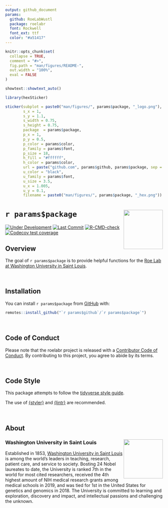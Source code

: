 ```yaml
---
output: github_document
params:
  github: RoeLabWustl
  package: roelabr
  font: Rockwell
  font_ext: ttf
  color: "#a51417"
---
```


<!-- README.md is generated from README.Rmd. Please edit that file -->

```r
knitr::opts_chunk$set(
  collapse = TRUE,
  comment = "#>",
  fig.path = "man/figures/README-",
  out.width = "100%",
  eval = FALSE
)
```

```r
showtext::showtext_auto()

library(hexSticker)

sticker(subplot = paste0("man/figures/", params$package, "_logo.png"),
        s_x = 1,
        s_y = 1.1,
        s_width = 0.75,
        s_height = 0.75,
        package  = params$package,
        p_x = 1,
        p_y = 0.5,
        p_color = params$color,
        p_family = params$font,
        p_size = 18,
        h_fill = "#ffffff",
        h_color = params$color,
        url = paste("github.com", params$github, params$package, sep = "/"),
        u_color = "black",
        u_family = params$font,
        u_size = 3.5,
        u_x = 1.005,
        u_y = 0.1,
        filename = paste0("man/figures/", params$package, "_hex.png"))
```

# `r params$package` <img src="man/figures/`r params$package`_hex.png" align="right" width="125px" />

<!-- badges: start -->
[![Under Development](https://img.shields.io/badge/status-under%20development-red.svg)](https://github.com/`r params$github`/`r params$package`)
[![Last Commit](https://img.shields.io/github/last-commit/`r params$github`/`r params$package`.svg)](https://github.com/`r params$github`/`r params$package`/commits/master)
[![R-CMD-check](https://github.com/RoeLabWustl/roelabr/workflows/R-CMD-check/badge.svg)](https://github.com/RoeLabWustl/roelabr/actions)
[![Codecov test coverage](https://codecov.io/gh/RoeLabWustl/roelabr/branch/main/graph/badge.svg)](https://codecov.io/gh/RoeLabWustl/roelabr?branch=main)
<!-- badges: end -->

## Overview

The goal of ``r params$package`` is to provide helpful functions for the [Roe Lab at Washington University in Saint Louis](https://roelab.wustl.edu/).

<br />

## Installation

You can install ``r params$package`` from [GitHub](https://github.com/`r params$github`/`r params$package`) with:

```r
remotes::install_github("`r params$github`/`r params$package`")
```

<br />

## Code of Conduct

Please note that the roelabr project is released with a [Contributor Code of Conduct](https://contributor-covenant.org/version/2/0/CODE_OF_CONDUCT.html). By contributing to this project, you agree to abide by its terms.

<br />

## Code Style

This package attempts to follow the [tidyverse style guide](https://style.tidyverse.org/index.html).

The use of [{styler}](https://github.com/r-lib/styler) and [{lintr}](https://github.com/r-lib/lintr) are recommended.

<br />

## About

### Washington University in Saint Louis <img src="man/figures/brookings_seal.png" align="right" width="125px"/>

Established in 1853, [Washington University in Saint Louis](https://www.wustl.edu) is among the world's leaders in teaching, research, patient care, and service to society. Bosting 24 Nobel laureates to date, the University is ranked 7th in the world for most cited researchers, received the 4th highest amount of NIH medical research grants among medical schools in 2019, and was tied for 1st in the United States for genetics and genomics in 2018. The University is committed to learning and exploration, discovery and impact, and intellectual passions and challenging the unknown.
